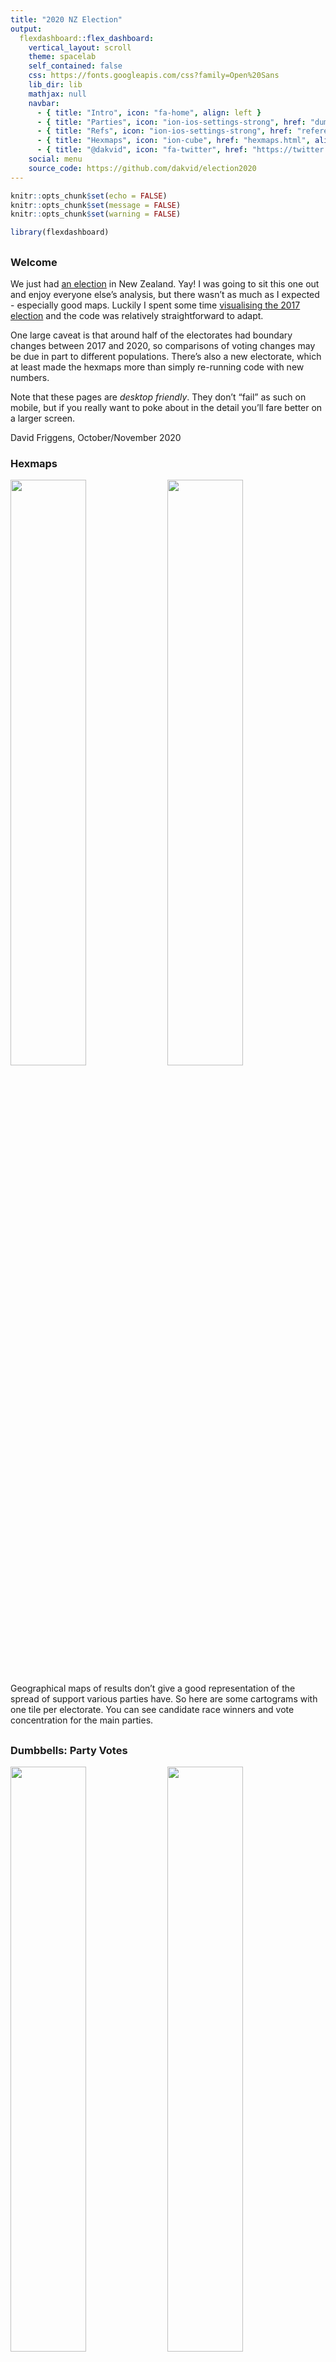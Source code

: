 ```yaml
---
title: "2020 NZ Election"
output: 
  flexdashboard::flex_dashboard:
    vertical_layout: scroll
    theme: spacelab
    self_contained: false
    css: https://fonts.googleapis.com/css?family=Open%20Sans
    lib_dir: lib
    mathjax: null
    navbar:
      - { title: "Intro", icon: "fa-home", align: left }
      - { title: "Parties", icon: "ion-ios-settings-strong", href: "dumbbells.html", align: left }
      - { title: "Refs", icon: "ion-ios-settings-strong", href: "referenda.html", align: left }
      - { title: "Hexmaps", icon: "ion-cube", href: "hexmaps.html", align: left }
      - { title: "@dakvid", icon: "fa-twitter", href: "https://twitter.com/dakvid", align: right }
    social: menu
    source_code: https://github.com/dakvid/election2020
---
```


```r
knitr::opts_chunk$set(echo = FALSE)
knitr::opts_chunk$set(message = FALSE)
knitr::opts_chunk$set(warning = FALSE)
```

```r
library(flexdashboard)
```

## 

### Welcome

We just had [an election](https://en.wikipedia.org/wiki/New_Zealand_general_election,_2020) in New Zealand. Yay!
I was going to sit this one out and enjoy everyone else's analysis, but there wasn't as much as I expected -
especially good maps. Luckily I spent some time [visualising the 2017 election](https://david.frigge.nz/election2017/)
and the code was relatively straightforward to adapt.

One large caveat is that around half of the electorates had boundary changes between 2017 and 2020, so
comparisons of voting changes may be due in part to different populations.
There's also a new electorate, which at least made the hexmaps more than simply re-running
code with new numbers.

Note that these pages are *desktop friendly*.
They don't "fail" as such on mobile, but if you really want to poke about in the
detail you'll fare better on a larger screen.

David Friggens, October/November 2020

### Hexmaps

<p>
<a href="hexmaps.html"><img width="49%" src="images/intro_hex_nat.png" /></a>
<a href="hexmaps.html"><img width="49%" src="images/intro_hex_lab.png" /></a>
</p>

Geographical maps of results don't give a good representation of the spread of support
various parties have. So here are some cartograms with one tile per electorate. You can
see candidate race winners and vote concentration for the main parties.


## 

### Dumbbells: Party Votes

<p>
<a href="dumbbells.html"><img width="49%" src="images/intro_db_grn.png" /></a>
<a href="dumbbells.html"><img width="49%" src="images/intro_db_nzf.png" /></a>
</p>

We know which parties gained and lost votes since 2017, but the national number doesn't
tell the full story. Was there universal swing, or were there localised ups and
downs? These dumbbell plots help make it clear, both for individual parties and
the overall Left vs Right shift.

<p><a href="dumbbells.html"><img width="100%" src="images/intro_db_lr.png" /></a></p>


### Referenda Votes

How variable was the support for the two referenda on the ballot this year?
We can compare with some dot and dumbbell plots.

<p><a href="referenda.html"><img width="100%" src="images/intro_db_ref.png" /></a></p>


<script>
  (function(i,s,o,g,r,a,m){i['GoogleAnalyticsObject']=r;i[r]=i[r]||function(){
  (i[r].q=i[r].q||[]).push(arguments)},i[r].l=1*new Date();a=s.createElement(o),
  m=s.getElementsByTagName(o)[0];a.async=1;a.src=g;m.parentNode.insertBefore(a,m)
  })(window,document,'script','https://www.google-analytics.com/analytics.js','ga');

  ga('create', 'UA-30013353-2', 'auto');
  ga('send', 'pageview');

</script>

